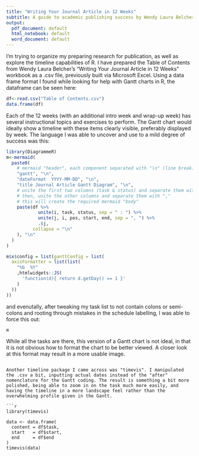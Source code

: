```yaml
---
title: "Writing Your Journal Article in 12 Weeks"
subtitle: A guide to academic publishing success by Wendy Laura Belcher
output:
  pdf_document: default
  html_notebook: default
  word_document: default
---
```


I'm trying to organize my preparing research for publication, as well as explore the timeline capabilities of R. I have prepared the Table of Contents from Wendy Laura Belcher's "Writing Your Journal Article in 12 Weeks" workbook as a .csv file, previously built via Microsoft Excel. Using a data frame format I found while looking for help with Gantt charts in R, the dataframe can be seen here:

```r

df<-read.csv("Table of Contents.csv")
data.frame(df)
```

Each of the 12 weeks (with an additional intro week and wrap-up week) has several instructional topics and exercises to perform. The Gantt chart would ideally show a timeline with these items clearly visible, preferably displayed by week. The language I was able to uncover and use to a mild degree of success was this:

```r
library(DiagrammeR)
m<-mermaid(
  paste0(
    # mermaid "header", each component separated with "\n" (line break)
    "gantt", "\n", 
    "dateFormat  YYYY-MM-DD", "\n", 
    "title Journal Article Gantt Diagram", "\n",
    # unite the first two columns (task & status) and separate them with ":"
    # then, unite the other columns and separate them with ","
    # this will create the required mermaid "body"
    paste(df %>%
            unite(i, task, status, sep = " : ") %>%
            unite(j, i, pos, start, end, sep = ", ") %>%
            .$j, 
          collapse = "\n"
    ), "\n"
  )
)

m$x$config = list(ganttConfig = list(
  axisFormatter = list(list(
    "%b  %Y"
    ,htmlwidgets::JS(
      'function(d){ return d.getDay() == 1 }'
    )
  ))
))
```
and evenutally, after tweaking my task list to not contain colons or semi-colons and rooting through mistakes in the schedule labelling, I was able to force this out:

```r
m
```
While all the tasks are there, this version of a Gantt chart is not ideal, in that it is not obvious how to format the chart to be better viewed. A closer look at this format may result in a more usable image.
```

Another timeline package I came across was "timevis". I manipulated the .csv a bit, inputting actual dates instead of the "after" nomenclature for the Gantt coding. The result is something a bit more polished, being able to zoom in on the task much more easily, and having the timeline in a more landscape feel rather than the overwhelming profile given in the Gantt.

```r
library(timevis)

data <- data.frame(
  content = df$task,
  start   = df$start,
  end     = df$end
)
timevis(data)
```
